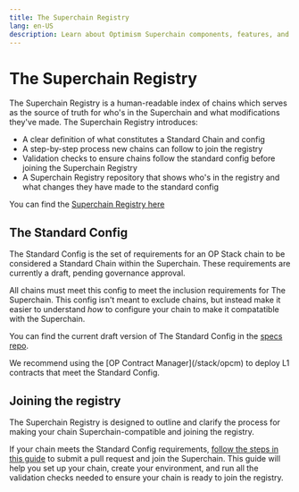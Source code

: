 ```yaml
---
title: The Superchain Registry
lang: en-US
description: Learn about Optimism Superchain components, features, and roadmap.
---
```



# The Superchain Registry

The Superchain Registry is a human-readable index of chains which serves as the source of truth for who's in the Superchain and what modifications they've made. The Superchain Registry introduces:

*   A clear definition of what constitutes a Standard Chain and config
*   A step-by-step process new chains can follow to join the registry
*   Validation checks to ensure chains follow the standard config before joining the Superchain Registry
*   A Superchain Registry repository that shows who's in the registry and what changes they have made to the standard config

You can find the [Superchain Registry here](https://github.com/ethereum-optimism/superchain-registry)

## The Standard Config

The Standard Config is the set of requirements for an OP Stack chain to be considered a Standard Chain within the Superchain. These requirements are currently a draft, pending governance approval.

All chains must meet this config to meet the inclusion requirements for The Superchain. This config isn't meant to exclude chains, but instead make it easier to understand *how* to configure your chain to make it compatatible with the Superchain.

You can find the current draft version of The Standard Config in the [specs repo](https://specs.optimism.io/protocol/configurability.html#op-stack-configurability).

<Callout type="info">
  We recommend using the [OP Contract Manager](/stack/opcm) to deploy L1 contracts that meet the Standard Config.
</Callout>

## Joining the registry

The Superchain Registry is designed to outline and clarify the process for making your chain Superchain-compatible and joining the registry.

If your chain meets the Standard Config requirements, [follow the steps in this guide](https://github.com/ethereum-optimism/superchain-registry/blob/main/docs/add-chain.md) to submit a pull request and join the Superchain. This guide will help you set up your chain, create your environment, and run all the validation checks needed to ensure your chain is ready to join the registry.
